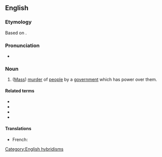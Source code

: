 ==English==
{{wikipedia}}

===Etymology===
Based on {{etyl|grc|en}} {{m|grc|δῆμος||people}} {{suffix|en||cide}}.

===Pronunciation===
* {{a|UK}} {{IPA|/ˈdɛməsaɪd/|lang=en}}

===Noun===
{{en-noun|~}}

# ([[mass murder|Mass]]) [[murder]] of [[people]] by a [[government]] which has power over them.

====Related terms====
* {{l|en|culturicide}}
* {{l|en|ethnocide}}
* {{l|en|genocide}}
* {{l|en|populicide}}

====Translations====
{{trans-top}}
* French: {{t+|fr|démocide|m}}
{{trans-mid}}
{{trans-bottom}}

[[Category:English hybridisms]]
